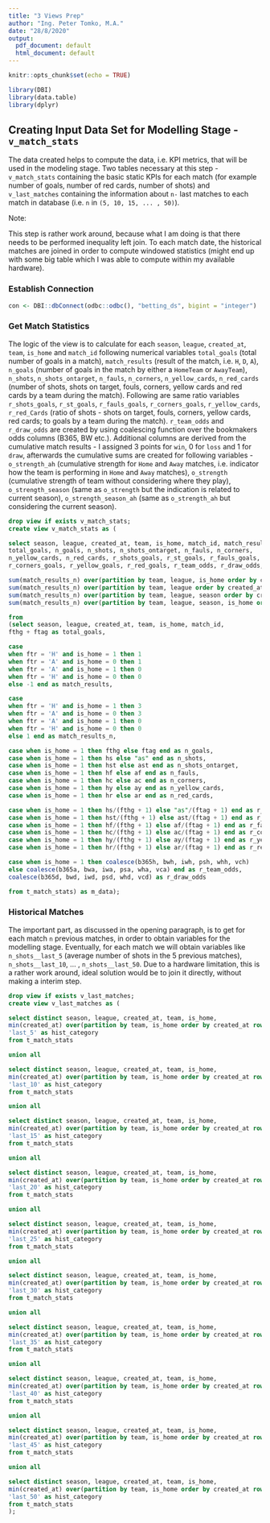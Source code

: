 ```yaml
---
title: "3 Views Prep"
author: "Ing. Peter Tomko, M.A."
date: "28/8/2020"
output:
  pdf_document: default
  html_document: default
---
```


```r
knitr::opts_chunk$set(echo = TRUE)

library(DBI)
library(data.table)
library(dplyr)
```

## Creating Input Data Set for Modelling Stage - `v_match_stats`

The data created helps to compute the data, i.e. KPI metrics, that will be used in the modeling stage. Two tables necessary at this step - `v_match_stats` containing the basic static KPIs for each match (for example number of goals, number of red cards, number of shots)  and `v_last_matches` containing the information about `n-` last matches to each match in database (i.e. `n` in `(5, 10, 15, ... , 50)`).

Note:

This step is rather work around, because what I am doing is that there needs to be performed inequality left join. To each match date, the historical matches are joined in order to compute windowed statistics (might end up with some big table which I was able to compute within my available hardware).

### Establish Connection
```r
con <- DBI::dbConnect(odbc::odbc(), "betting_ds", bigint = "integer")
```

### Get Match Statistics

The logic of the view is to calculate for each `season`, `league`, `created_at`, `team`, `is_home` and `match_id` following numerical variables `total_goals` (total number of goals in a match), `match_results` (result of the match, i.e. `H`, `D`, `A`), `n_goals` (number of goals in the match by either a `HomeTeam` or `AwayTeam`), `n_shots`, `n_shots_ontarget`, `n_fauls`, `n_corners`, `n_yellow_cards`, `n_red_cards` (number of shots, shots on target, fouls, corners, yellow cards and red cards by a team during the match). Following are same ratio variables `r_shots_goals`, `r_st_goals`, `r_fauls_goals`, `r_corners_goals`, `r_yellow_cards`, `r_red_Cards` (ratio of shots - shots on target, fouls, corners, yellow cards, red cards; to goals by a team during the match). `r_team_odds` and `r_draw_odds` are created by using coalescing function over the bookmakers odds columns (B365, BW etc.). Additional columns are derived from the cumulative match results - I assigned 3 points for `win`, 0 for `loss` and 1 for `draw`, afterwards the cumulative sums are created for following variables - `o_strength_ah` (cumulative strength for `Home` and `Away` matches, i.e. indicator how the team is performing in `Home` and `Away` matches), `o_strength` (cumulative strength of team without considering where they play), `o_strength_season` (same as `o_strength` but the indication is related to current season), `o_strength_season_ah` (same as `o_strength_ah` but considering the current season).

```sql
drop view if exists v_match_stats;
create view v_match_stats as (

select season, league, created_at, team, is_home, match_id, match_results, 
total_goals, n_goals, n_shots, n_shots_ontarget, n_fauls, n_corners, 
n_yellow_cards, n_red_cards, r_shots_goals, r_st_goals, r_fauls_goals, 
r_corners_goals, r_yellow_goals, r_red_goals, r_team_odds, r_draw_odds,

sum(match_results_n) over(partition by team, league, is_home order by created_at asc) as o_strength_ah,
sum(match_results_n) over(partition by team, league order by created_at asc) as o_strength,
sum(match_results_n) over(partition by team, league, season order by created_at asc) as o_strength_season,
sum(match_results_n) over(partition by team, league, season, is_home order by created_at asc) as o_strength_season_ah

from
(select season, league, created_at, team, is_home, match_id, 
fthg + ftag as total_goals,

case 
when ftr = 'H' and is_home = 1 then 1
when ftr = 'A' and is_home = 0 then 1
when ftr = 'A' and is_home = 1 then 0
when ftr = 'H' and is_home = 0 then 0
else -1 end as match_results,

case 
when ftr = 'H' and is_home = 1 then 3
when ftr = 'A' and is_home = 0 then 3
when ftr = 'A' and is_home = 1 then 0
when ftr = 'H' and is_home = 0 then 0
else 1 end as match_results_n,

case when is_home = 1 then fthg else ftag end as n_goals,
case when is_home = 1 then hs else "as" end as n_shots,
case when is_home = 1 then hst else ast end as n_shots_ontarget,
case when is_home = 1 then hf else af end as n_fauls,
case when is_home = 1 then hc else ac end as n_corners,
case when is_home = 1 then hy else ay end as n_yellow_cards,
case when is_home = 1 then hr else ar end as n_red_cards,

case when is_home = 1 then hs/(fthg + 1) else "as"/(ftag + 1) end as r_shots_goals,
case when is_home = 1 then hst/(fthg + 1) else ast/(ftag + 1) end as r_st_goals,
case when is_home = 1 then hf/(fthg + 1) else af/(ftag + 1) end as r_fauls_goals,
case when is_home = 1 then hc/(fthg + 1) else ac/(ftag + 1) end as r_corners_goals,
case when is_home = 1 then hy/(fthg + 1) else ay/(ftag + 1) end as r_yellow_goals,
case when is_home = 1 then hr/(fthg + 1) else ar/(ftag + 1) end as r_red_goals,

case when is_home = 1 then coalesce(b365h, bwh, iwh, psh, whh, vch) 
else coalesce(b365a, bwa, iwa, psa, wha, vca) end as r_team_odds,
coalesce(b365d, bwd, iwd, psd, whd, vcd) as r_draw_odds

from t_match_stats) as m_data);
```

### Historical Matches

The important part, as discussed in the opening paragraph, is to get for each match `n` previous matches, in order to obtain variables for the modelling stage. Eventually, for each match we will obtain variables like `n_shots__last_5` (average number of shots in the 5 previous matches), `n_shots__last_10`, ... , `n_shots__last_50`. Due to a hardware limitation, this is a rather work around, ideal solution would be to join it directly, without making a interim step.

```sql
drop view if exists v_last_matches;
create view v_last_matches as (

select distinct season, league, created_at, team, is_home, 
min(created_at) over(partition by team, is_home order by created_at rows between 5 preceding and current row) as last_n,
'last_5' as hist_category
from t_match_stats

union all

select distinct season, league, created_at, team, is_home, 
min(created_at) over(partition by team, is_home order by created_at rows between 10 preceding and current row) as last_n,
'last_10' as hist_category
from t_match_stats

union all

select distinct season, league, created_at, team, is_home, 
min(created_at) over(partition by team, is_home order by created_at rows between 15 preceding and current row) as last_n,
'last_15' as hist_category
from t_match_stats

union all

select distinct season, league, created_at, team, is_home, 
min(created_at) over(partition by team, is_home order by created_at rows between 20 preceding and current row) as last_n,
'last_20' as hist_category
from t_match_stats

union all

select distinct season, league, created_at, team, is_home, 
min(created_at) over(partition by team, is_home order by created_at rows between 25 preceding and current row) as last_n,
'last_25' as hist_category
from t_match_stats

union all

select distinct season, league, created_at, team, is_home, 
min(created_at) over(partition by team, is_home order by created_at rows between 30 preceding and current row) as last_n,
'last_30' as hist_category
from t_match_stats

union all

select distinct season, league, created_at, team, is_home, 
min(created_at) over(partition by team, is_home order by created_at rows between 35 preceding and current row) as last_n,
'last_35' as hist_category
from t_match_stats

union all

select distinct season, league, created_at, team, is_home, 
min(created_at) over(partition by team, is_home order by created_at rows between 40 preceding and current row) as last_n,
'last_40' as hist_category
from t_match_stats

union all

select distinct season, league, created_at, team, is_home, 
min(created_at) over(partition by team, is_home order by created_at rows between 45 preceding and current row) as last_n,
'last_45' as hist_category
from t_match_stats

union all

select distinct season, league, created_at, team, is_home, 
min(created_at) over(partition by team, is_home order by created_at rows between 50 preceding and current row) as last_n,
'last_50' as hist_category
from t_match_stats
);
```
